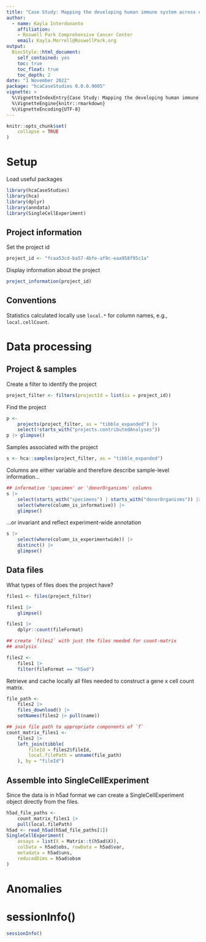 ```yaml
---
title: "Case Study: Mapping the developing human immune system across organs"
author:
  - name: Kayla Interdonanto
    affiliation:
    - Roswell Park Comprehensive Cancer Center
    email: Kayla.Morrell@RoswellPark.org
output:
  BiocStyle::html_document:
    self_contained: yes
    toc: true
    toc_float: true
    toc_depth: 2
date: "1 November 2022"
package: "hcaCaseStudies 0.0.0.9005"
vignette: >
  %\VignetteIndexEntry{Case Study: Mapping the developing human immune system across organs }
  %\VignetteEngine{knitr::rmarkdown}
  %\VignetteEncoding{UTF-8}
---
```


```r
knitr::opts_chunk$set(
    collapse = TRUE
)
```

# Setup

Load useful packages

```r
library(hcaCaseStudies)
library(hca)
library(dplyr)
library(anndata)
library(SingleCellExperiment)
```

## Project information

Set the project id

```r
project_id <- "fcaa53cd-ba57-4bfe-af9c-eaa958f95c1a"
```

Display information about the project

```r
project_information(project_id)
```

## Conventions

Statistics calculated locally use `local.*` for column names, e.g.,
`local.cellCount`.

# Data processing

## Project & samples

Create a filter to identify the project

```r
project_filter <- filters(projectId = list(is = project_id))
```

Find the project

```r
p <-
    projects(project_filter, as = "tibble_expanded") |>
    select(!starts_with("projects.contributedAnalyses"))
p |> glimpse()
```

Samples associated with the project

```r
s <- hca::samples(project_filter, as = "tibble_expanded")
```

Columns are either variable and therefore describe sample-level
information...

```r
## informative 'specimen' or 'donorOrganisms' columns
s |>
    select(starts_with("specimens") | starts_with("donorOrganisms")) |>
    select(where(column_is_informative)) |>
    glimpse()
```

...or invariant and reflect experiment-wide annotation

```r
s |>
    select(where(column_is_experimentwide)) |>
    distinct() |>
    glimpse()
```

## Data files

What types of files does the project have?

```r
files1 <- files(project_filter)

files1 |>
    glimpse()

files1 |>
    dplyr::count(fileFormat)

## create `files2` with just the files needed for count-matrix
## analysis

files2 <-
    files1 |>
    filter(fileFormat == "h5ad")
```

Retrieve and cache locally all files needed to construct a gene x cell
count matrix.

```r
file_path <-
    files2 |>
    files_download() |>
    setNames(files2 |> pull(name))

## join file path to appropriate components of `f`
count_matrix_files1 <-
    files2 |>
    left_join(tibble(
        fileId = files2$fileId,
        local.filePath = unname(file_path)
    ), by = "fileId")
```

## Assemble into SingleCellExperiment

Since the data is in h5ad format we can create a SingleCellExperiment object
directly from the files.

```r
h5ad_file_paths <-
    count_matrix_files1 |>
    pull(local.filePath)
h5ad <- read_h5ad(h5ad_file_paths[1])
SingleCellExperiment(
    assays = list(X = Matrix::t(h5ad$X)),
    colData = h5ad$obs, rowData = h5ad$var,
    metadata = h5ad$uns,
    reducedDims = h5ad$obsm
)
``` 

# Anomalies

# sessionInfo() {.unnumbered}

```r
sessionInfo()
```
